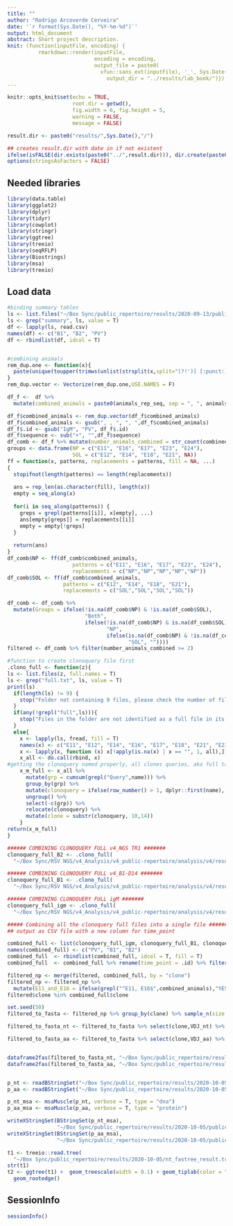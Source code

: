 ```yaml
---
title: ""
author: "Rodrigo Arcoverde Cerveira"
date: '`r format(Sys.Date(), "%Y-%m-%d")`'
output: html_document
abstract: Short project description.
knit: (function(inputFile, encoding) {
          rmarkdown::render(inputFile,
                            encoding = encoding, 
                            output_file = paste0(
                              xfun::sans_ext(inputFile), '_', Sys.Date(), '.html'),
                                output_dir = "../results/lab_book/")})
---
```


```r
knitr::opts_knit$set(echo = TRUE,
                     root.dir = getwd(),
                     fig.width = 6, fig.height = 5,
                     warning = FALSE, 
                     message = FALSE)

result.dir <- paste0("results/",Sys.Date(),"/")

## creates result.dir with date in if not existent
ifelse(isFALSE(dir.exists(paste0("../",result.dir))), dir.create(paste0("../",result.dir),recursive = TRUE),"Result directory for today exists already!")
options(stringsAsFactors = FALSE) 
```

## Needed libraries
```r
library(data.table)
library(ggplot2)
library(dplyr)
library(tidyr)
library(cowplot)
library(stringr)
library(ggtree)
library(treeio)
library(seqRFLP)
library(Biostrings)
library(msa)
library(treeio)

```

## Load data
```r
#binding summary tables
ls <- list.files("~/Box Sync/public_repertoire/results/2020-09-13/public-tables", full.names = T)
ls <- grep("summary", ls, value = T)
df <- lapply(ls, read.csv)
names(df) <- c("B1", "B2", "PV")
df <- rbindlist(df, idcol = T)


#combining animals
rem_dup.one <- function(x){
  paste(unique(toupper(trimws(unlist(strsplit(x,split="(?!')[ [:punct:]]",fixed=F,perl=T))))),collapse = ", ")
}
rem_dup.vector <- Vectorize(rem_dup.one,USE.NAMES = F)

df_f <-  df %>% 
  mutate(combined_animals = paste0(animals_rep_seq, sep = ", ", animals_sc)) 

df_f$combined_animals <- rem_dup.vector(df_f$combined_animals)
df_f$combined_animals <- gsub(", , ", ", ",df_f$combined_animals)
df_f$.id <- gsub("IgM", "PV", df_f$.id)
df_f$sequence <- sub("+", "",df_f$sequence)
df_comb <- df_f %>% mutate(number_animals_combined = str_count(combined_animals, "E"))
groups <- data.frame(NP = c("E11", "E16", "E17", "E23", "E24"),
                     SOL = c("E12", "E14", "E18", "E21", NA))
ff = function(x, patterns, replacements = patterns, fill = NA, ...)
{
  stopifnot(length(patterns) == length(replacements))
  
  ans = rep_len(as.character(fill), length(x))    
  empty = seq_along(x)
  
  for(i in seq_along(patterns)) {
    greps = grepl(patterns[[i]], x[empty], ...)
    ans[empty[greps]] = replacements[[i]]  
    empty = empty[!greps]
  }
  
  return(ans)
}
df_comb$NP <- ff(df_comb$combined_animals, 
                     patterns = c("E11", "E16", "E17", "E23", "E24"), 
                     replacements = c("NP","NP","NP","NP","NP"))
df_comb$SOL <- ff(df_comb$combined_animals, 
                  patterns = c("E12", "E14", "E18", "E21"), 
                  replacements = c("SOL","SOL","SOL","SOL"))

df_comb <- df_comb %>%
  mutate(Groups = ifelse(!is.na(df_comb$NP) & !is.na(df_comb$SOL),
                         "Both",
                         ifelse(!is.na(df_comb$NP) & is.na(df_comb$SOL),
                                "NP",
                                ifelse(is.na(df_comb$NP) & !is.na(df_comb$SOL),
                                       "SOL", ""))))
filtered <- df_comb %>% filter(number_animals_combined >= 2)


```



```r
#function to create clonoquery file first
.clono_full <- function(z){
ls <- list.files(z, full.names = T)
ls <- grep("full.txt", ls, value = T)
print(ls)
  if(length(ls) != 9) {
    stop("Folder not containing 9 files, please check the number of files or change the function to allow a different number of files.")
  }
  if(any(!grepl("full",ls))){
    stop("Files in the folder are not identified as a full file in its name.")
  }
  else{
    x <- lapply(ls, fread, fill = T)
    names(x) <- c("E11", "E12", "E14", "E16", "E17", "E18", "E21", "E23", "E24")
    x <- lapply(x, function (x) x[!apply(is.na(x) | x == "", 1, all),])       
    x_all <- do.call(rbind, x)
#getting the clonoquery named properly, all clones queries, aka full table
    x_m_full <- x_all %>% 
      mutate(grp = cumsum(grepl("Query",name))) %>%
      group_by(grp) %>% 
      mutate(clonoquery = ifelse(row_number() > 1, dplyr::first(name), name)) %>%
      ungroup() %>% 
      select(-c(grp)) %>%
      relocate(clonoquery) %>%
      mutate(clone = substr(clonoquery, 10,14))
    }
return(x_m_full)
}

###### COMBINING CLONOQUERY FULL v4_NGS TR1 #######
clonoquery_full_B2 <- .clono_full(
  "~/Box Sync/RSV NGS/v4_Analysis/v4_public-repertoire/analysis/v4/results/2020-09-13/clonoquery/B2")

###### COMBINING CLONOQUERY FULL v4_B1-D14 #######
clonoquery_full_B1 <- .clono_full(
  "~/Box Sync/RSV NGS/v4_Analysis/v4_public-repertoire/analysis/v4/results/2020-09-13/clonoquery/B1")

###### COMBINING CLONOQUERY FULL igM #######
clonoquery_full_igm <- .clono_full(
  "~/Box Sync/RSV NGS/v4_Analysis/v4_public-repertoire/analysis/v4/results/2020-09-13/clonoquery/IgM/")

##### Combining all the clonoquery full files into a single file #######
## output as CSV file with a new column for time_point

combined_full <- list(clonoquery_full_igm, clonoquery_full_B1, clonoquery_full_B2)
names(combined_full) <- c("PV", "B1", "B2") 
combined_full  <- rbindlist(combined_full, idcol = T, fill = T)  
combined_full  <- combined_full %>% rename(time_point = .id) %>% filter(count > 0)

filtered_np <- merge(filtered, combined_full, by = "clone")
filtered_np <- filtered_np %>%
  mutate(E11_and_E16 = ifelse(grepl("^E11, E16$",combined_animals),"YES", "NO"))
filtered$clone %in% combined_full$clone

```

```r
set.seed(50)
filtered_to_fasta <- filtered_np %>% group_by(clone) %>% sample_n(size = 1) %>% select(clone,VDJ_nt, VDJ_aa, .id)

filtered_to_fasta_nt <- filtered_to_fasta %>% select(clone,VDJ_nt) %>% as.data.frame()

filtered_to_fasta_aa <- filtered_to_fasta %>% select(clone,VDJ_aa) %>% as.data.frame()


dataframe2fas(filtered_to_fasta_nt, "~/Box Sync/public_repertoire/results/2020-10-05/public-clones_nt.fasta")
dataframe2fas(filtered_to_fasta_aa, "~/Box Sync/public_repertoire/results/2020-10-05/public-clones_aa.fasta")


p_nt <- readBStringSet("~/Box Sync/public_repertoire/results/2020-10-05/public-clones_nt.fasta")
p_aa <- readBStringSet("~/Box Sync/public_repertoire/results/2020-10-05/public-clones_aa.fasta")

p_nt_msa <- msaMuscle(p_nt, verbose = T, type = "dna")
p_aa_msa <- msaMuscle(p_aa, verbose = T, type = "protein")

writeXStringSet(BStringSet(p_nt_msa), 
                "~/Box Sync/public_repertoire/results/2020-10-05/public-clones_nt_msa.fasta")
writeXStringSet(BStringSet(p_aa_msa), 
                "~/Box Sync/public_repertoire/results/2020-10-05/public-clones_aa_msa.fasta")
```

```r
t1 <- treeio::read.tree(
  "~/Box Sync/public_repertoire/results/2020-10-05/nt_fastree_result.tre")
str(t1)
t2 <- ggtree(t1) +  geom_treescale(width = 0.1) + geom_tiplab(color = "firebrick") + 
  geom_rootedge()


```

## SessionInfo
```r
sessionInfo()
```

